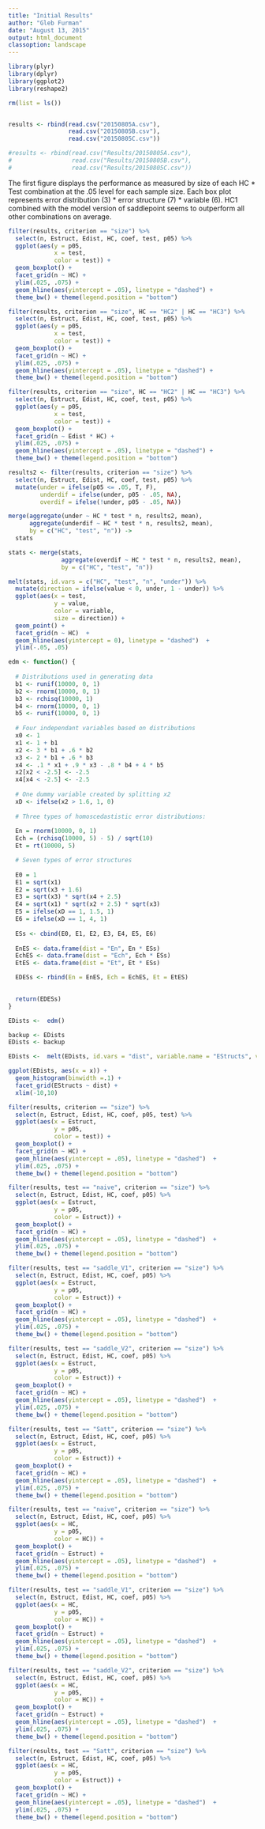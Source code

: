 ```yaml
---
title: "Initial Results"
author: "Gleb Furman"
date: "August 13, 2015"
output: html_document
classoption: landscape
---
```



```r
library(plyr)
library(dplyr)
library(ggplot2)
library(reshape2)

rm(list = ls())


results <- rbind(read.csv("20150805A.csv"),
                 read.csv("20150805B.csv"),
                 read.csv("20150805C.csv"))

#results <- rbind(read.csv("Results/20150805A.csv"),
#                 read.csv("Results/20150805B.csv"),
#                 read.csv("Results/20150805C.csv"))

```

The first figure displays the performance as measured by size of each HC * Test combination at the .05 level for each sample size. Each box plot represents error distribution (3) * error structure (7) * variable (6). HC1 combined with the model version of saddlepoint seems to outperform all other combinations on average.
```r



filter(results, criterion == "size") %>%
  select(n, Estruct, Edist, HC, coef, test, p05) %>%
  ggplot(aes(y = p05,
             x = test,
             color = test)) +
  geom_boxplot() +
  facet_grid(n ~ HC) +
  ylim(.025, .075) + 
  geom_hline(aes(yintercept = .05), linetype = "dashed") +
  theme_bw() + theme(legend.position = "bottom")


```

```r
filter(results, criterion == "size", HC == "HC2" | HC == "HC3") %>%
  select(n, Estruct, Edist, HC, coef, test, p05) %>%
  ggplot(aes(y = p05,
             x = test,
             color = test)) +
  geom_boxplot() +
  facet_grid(n ~ HC) +
  ylim(.025, .075) + 
  geom_hline(aes(yintercept = .05), linetype = "dashed") +
  theme_bw() + theme(legend.position = "bottom")

```


```r

filter(results, criterion == "size", HC == "HC2" | HC == "HC3") %>%
  select(n, Estruct, Edist, HC, coef, test, p05) %>%
  ggplot(aes(y = p05,
             x = test,
             color = test)) +
  geom_boxplot() +
  facet_grid(n ~ Edist * HC) +
  ylim(.025, .075) + 
  geom_hline(aes(yintercept = .05), linetype = "dashed") +
  theme_bw() + theme(legend.position = "bottom")


```



```r

results2 <- filter(results, criterion == "size") %>%
  select(n, Estruct, Edist, HC, coef, test, p05) %>%
  mutate(under = ifelse(p05 <= .05, T, F), 
         underdif = ifelse(under, p05 - .05, NA),
         overdif = ifelse(!under, p05 - .05, NA))

merge(aggregate(under ~ HC * test * n, results2, mean),
      aggregate(underdif ~ HC * test * n, results2, mean),
      by = c("HC", "test", "n")) ->
  stats

stats <- merge(stats, 
               aggregate(overdif ~ HC * test * n, results2, mean),
               by = c("HC", "test", "n"))

melt(stats, id.vars = c("HC", "test", "n", "under")) %>%
  mutate(direction = ifelse(value < 0, under, 1 - under)) %>%
  ggplot(aes(x = test,
             y = value,
             color = variable,
             size = direction)) +
  geom_point() +
  facet_grid(n ~ HC)  + 
  geom_hline(aes(yintercept = 0), linetype = "dashed")  +
  ylim(-.05, .05)

```

```r
edm <- function() {
  
  # Distributions used in generating data
  b1 <- runif(10000, 0, 1)
  b2 <- rnorm(10000, 0, 1)
  b3 <- rchisq(10000, 1)
  b4 <- rnorm(10000, 0, 1)
  b5 <- runif(10000, 0, 1)
  
  # Four independant variables based on distributions
  x0 <- 1
  x1 <- 1 + b1
  x2 <- 3 * b1 + .6 * b2
  x3 <- 2 * b1 + .6 * b3
  x4 <- .1 * x1 + .9 * x3 - .8 * b4 + 4 * b5
  x2[x2 < -2.5] <- -2.5
  x4[x4 < -2.5] <- -2.5
  
  # One dummy variable created by splitting x2
  xD <- ifelse(x2 > 1.6, 1, 0)
  
  # Three types of homoscedastistic error distributions:
  
  En = rnorm(10000, 0, 1)
  Ech = (rchisq(10000, 5) - 5) / sqrt(10)
  Et = rt(10000, 5)

  # Seven types of error structures
  
  E0 = 1
  E1 = sqrt(x1)
  E2 = sqrt(x3 + 1.6)
  E3 = sqrt(x3) * sqrt(x4 + 2.5)
  E4 = sqrt(x1) * sqrt(x2 + 2.5) * sqrt(x3)
  E5 = ifelse(xD == 1, 1.5, 1)
  E6 = ifelse(xD == 1, 4, 1)
  
  ESs <- cbind(E0, E1, E2, E3, E4, E5, E6)
  
  EnES <- data.frame(dist = "En", En * ESs)
  EchES <- data.frame(dist = "Ech", Ech * ESs)
  EtES <- data.frame(dist = "Et", Et * ESs)

  EDESs <- rbind(En = EnES, Ech = EchES, Et = EtES)

 
  return(EDESs)
}

EDists <-  edm()

backup <- EDists
EDists <- backup

EDists <-  melt(EDists, id.vars = "dist", variable.name = "EStructs", value.name = "x")

ggplot(EDists, aes(x = x)) +
  geom_histogram(binwidth =.1) +
  facet_grid(EStructs ~ dist) +
  xlim(-10,10)

```


```r

filter(results, criterion == "size") %>%
  select(n, Estruct, Edist, HC, coef, p05, test) %>%
  ggplot(aes(x = Estruct,
             y = p05,
             color = test)) +
  geom_boxplot() +
  facet_grid(n ~ HC) +
  geom_hline(aes(yintercept = .05), linetype = "dashed")  +
  ylim(.025, .075) +
  theme_bw() + theme(legend.position = "bottom")

```

```r

filter(results, test == "naive", criterion == "size") %>%
  select(n, Estruct, Edist, HC, coef, p05) %>%
  ggplot(aes(x = Estruct,
             y = p05,
             color = Estruct)) +
  geom_boxplot() +
  facet_grid(n ~ HC) +
  geom_hline(aes(yintercept = .05), linetype = "dashed")  +
  ylim(.025, .075) +
  theme_bw() + theme(legend.position = "bottom")

```

```r

filter(results, test == "saddle_V1", criterion == "size") %>%
  select(n, Estruct, Edist, HC, coef, p05) %>%
  ggplot(aes(x = Estruct,
             y = p05,
             color = Estruct)) +
  geom_boxplot() +
  facet_grid(n ~ HC) +
  geom_hline(aes(yintercept = .05), linetype = "dashed")  +
  ylim(.025, .075) +
  theme_bw() + theme(legend.position = "bottom")

```

```r

filter(results, test == "saddle_V2", criterion == "size") %>%
  select(n, Estruct, Edist, HC, coef, p05) %>%
  ggplot(aes(x = Estruct,
             y = p05,
             color = Estruct)) +
  geom_boxplot() +
  facet_grid(n ~ HC) +
  geom_hline(aes(yintercept = .05), linetype = "dashed")  +
  ylim(.025, .075) +
  theme_bw() + theme(legend.position = "bottom")

```

```r

filter(results, test == "Satt", criterion == "size") %>%
  select(n, Estruct, Edist, HC, coef, p05) %>%
  ggplot(aes(x = Estruct,
             y = p05,
             color = Estruct)) +
  geom_boxplot() +
  facet_grid(n ~ HC) +
  geom_hline(aes(yintercept = .05), linetype = "dashed")  +
  ylim(.025, .075) +
  theme_bw() + theme(legend.position = "bottom")

```


```r

filter(results, test == "naive", criterion == "size") %>%
  select(n, Estruct, Edist, HC, coef, p05) %>%
  ggplot(aes(x = HC,
             y = p05,
             color = HC)) +
  geom_boxplot() +
  facet_grid(n ~ Estruct) +
  geom_hline(aes(yintercept = .05), linetype = "dashed")  +
  ylim(.025, .075) +
  theme_bw() + theme(legend.position = "bottom")

```

```r

filter(results, test == "saddle_V1", criterion == "size") %>%
  select(n, Estruct, Edist, HC, coef, p05) %>%
  ggplot(aes(x = HC,
             y = p05,
             color = HC)) +
  geom_boxplot() +
  facet_grid(n ~ Estruct) +
  geom_hline(aes(yintercept = .05), linetype = "dashed")  +
  ylim(.025, .075) +
  theme_bw() + theme(legend.position = "bottom")

```

```r

filter(results, test == "saddle_V2", criterion == "size") %>%
  select(n, Estruct, Edist, HC, coef, p05) %>%
  ggplot(aes(x = HC,
             y = p05,
             color = HC)) +
  geom_boxplot() +
  facet_grid(n ~ Estruct) +
  geom_hline(aes(yintercept = .05), linetype = "dashed")  +
  ylim(.025, .075) +
  theme_bw() + theme(legend.position = "bottom")

```

```r

filter(results, test == "Satt", criterion == "size") %>%
  select(n, Estruct, Edist, HC, coef, p05) %>%
  ggplot(aes(x = HC,
             y = p05,
             color = Estruct)) +
  geom_boxplot() +
  facet_grid(n ~ HC) +
  geom_hline(aes(yintercept = .05), linetype = "dashed")  +
  ylim(.025, .075) +
  theme_bw() + theme(legend.position = "bottom")

```